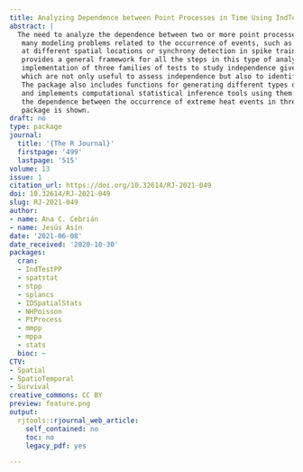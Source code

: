 ```yaml
---
title: Analyzing Dependence between Point Processes in Time Using IndTestPP
abstract: |
  The need to analyze the dependence between two or more point processes in time appears in
   many modeling problems related to the occurrence of events, such as the occurrence of climate events
   at different spatial locations or synchrony detection in spike train analysis. The package IndTestPP
   provides a general framework for all the steps in this type of analysis, and one of its main features is the
   implementation of three families of tests to study independence given the intensities of the processes,
   which are not only useful to assess independence but also to identify factors causing dependence.
   The package also includes functions for generating different types of dependent point processes,
   and implements computational statistical inference tools using them. An application to characterize
   the dependence between the occurrence of extreme heat events in three Spanish locations using the
   package is shown.
draft: no
type: package
journal:
  title: '{The R Journal}'
  firstpage: '499'
  lastpage: '515'
volume: 13
issue: 1
citation_url: https://doi.org/10.32614/RJ-2021-049
doi: 10.32614/RJ-2021-049
slug: RJ-2021-049
author:
- name: Ana C. Cebrián
- name: Jesús Asín
date: '2021-06-08'
date_received: '2020-10-30'
packages:
  cran:
  - IndTestPP
  - spatstat
  - stpp
  - splancs
  - IDSpatialStats
  - NHPoisson
  - PtProcess
  - mmpp
  - mppa
  - stats
  bioc: ~
CTV:
- Spatial
- SpatioTemporal
- Survival
creative_commons: CC BY
preview: feature.png
output:
  rjtools::rjournal_web_article:
    self_contained: no
    toc: no
    legacy_pdf: yes

---
```



